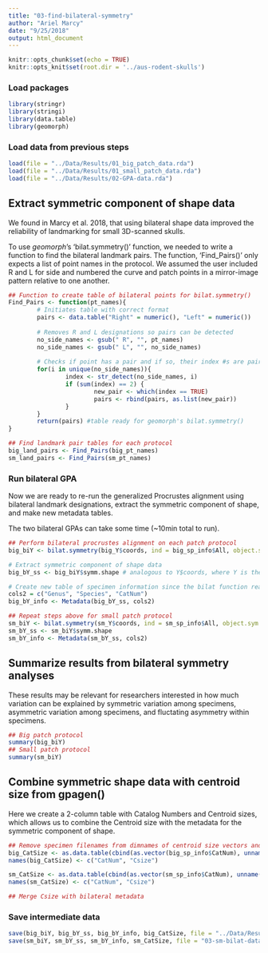 ```yaml
---
title: "03-find-bilateral-symmetry"
author: "Ariel Marcy"
date: "9/25/2018"
output: html_document
---
```


```r
knitr::opts_chunk$set(echo = TRUE)
knitr::opts_knit$set(root.dir = '../aus-rodent-skulls')
```

### Load packages
```r
library(stringr)
library(stringi)
library(data.table)
library(geomorph)
```

### Load data from previous steps
```r
load(file = "../Data/Results/01_big_patch_data.rda")
load(file = "../Data/Results/01_small_patch_data.rda")
load(file = "../Data/Results/02-GPA-data.rda")
```

## Extract symmetric component of shape data
We found in Marcy et al. 2018, that using bilateral shape data improved the reliability of landmarking for small 3D-scanned skulls.   

To use _geomorph_'s 'bilat.symmetry()' function, we needed to write a function to find the bilateral landmark pairs. The function, 'Find_Pairs()' only expects a list of point names in the protocol. We assumed the user included R and L for side and numbered the curve and patch points in a mirror-image pattern relative to one another.
```r
## Function to create table of bilateral points for bilat.symmetry()
Find_Pairs <- function(pt_names){
        # Initiates table with correct format
        pairs <- data.table("Right" = numeric(), "Left" = numeric())
        
        # Removes R and L designations so pairs can be detected
        no_side_names <- gsub(" R", "", pt_names)
        no_side_names <- gsub(" L", "", no_side_names)
        
        # Checks if point has a pair and if so, their index #s are paired
        for(i in unique(no_side_names)){
                index <- str_detect(no_side_names, i)
                if (sum(index) == 2) {
                        new_pair <- which(index == TRUE)
                        pairs <- rbind(pairs, as.list(new_pair))
                } 
        }
        return(pairs) #table ready for geomorph's bilat.symmetry()
}

## Find landmark pair tables for each protocol
big_land_pairs <- Find_Pairs(big_pt_names)
sm_land_pairs <- Find_Pairs(sm_pt_names)
```

### Run bilateral GPA
Now we are ready to re-run the generalized Procrustes alignment using bilateral landmark designations, extract the symmetric component of shape, and make new metadata tables.

The two bilateral GPAs can take some time (~10min total to run).
```r
## Perform bilateral procrustes alignment on each patch protocol
big_biY <- bilat.symmetry(big_Y$coords, ind = big_sp_info$All, object.sym = T, replicate = NULL, side = NULL, land.pairs = big_land_pairs)

# Extract symmetric component of shape data
big_bY_ss <- big_biY$symm.shape # analogous to Y$coords, where Y is the output of gpagen()

# Create new table of specimen information since the bilat function rearranges the coordinate array
cols2 = c("Genus", "Species", "CatNum")
big_bY_info <- Metadata(big_bY_ss, cols2)

## Repeat steps above for small patch protocol
sm_biY <- bilat.symmetry(sm_Y$coords, ind = sm_sp_info$All, object.sym = T, replicate = NULL, side = NULL, land.pairs = sm_land_pairs)
sm_bY_ss <- sm_biY$symm.shape
sm_bY_info <- Metadata(sm_bY_ss, cols2)
```

## Summarize results from bilateral symmetry analyses
These results may be relevant for researchers interested in how much variation can be explained by symmetric variation among specimens, asymmetric variation among specimens, and fluctating asymmetry within specimens. 
```r
## Big patch protocol
summary(big_biY)
## Small patch protocol
summary(sm_biY)
```

## Combine symmetric shape data with centroid size from gpagen()
Here we create a 2-column table with Catalog Numbers and Centroid sizes, which allows us to combine the Centroid size with the metadata for the symmetric component of shape. 
```r
## Remove specimen filenames from dimnames of centroid size vectors and combine CatNum with centroid data
big_CatSize <- as.data.table(cbind(as.vector(big_sp_info$CatNum), unname(big_Y$Csize)))
names(big_CatSize) <- c("CatNum", "Csize")

sm_CatSize <- as.data.table(cbind(as.vector(sm_sp_info$CatNum), unname(sm_Y$Csize)))
names(sm_CatSize) <- c("CatNum", "Csize")

## Merge Csize with bilateral metadata


```

### Save intermediate data
```r
save(big_biY, big_bY_ss, big_bY_info, big_CatSize, file = "../Data/Results/03-big-bilat-data.rda")
save(sm_biY, sm_bY_ss, sm_bY_info, sm_CatSize, file = "03-sm-bilat-data.rda")
```